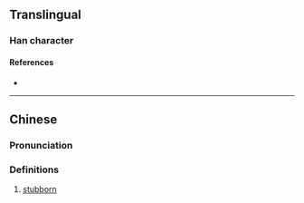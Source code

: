 {{also|强}}
{{character info}}
==Translingual==

===Han character===
{{Han char|rn=93|rad=牛|as=12|sn=16|four=|canj=NIHQ|ids=⿱强牛<small>(GK)</small>,⿱強牛<small>(T)</small>}}

====References====
* {{Han ref|kx=0704.081|hdz=31820.100|uh=729F|ud=29343}}

----

==Chinese==
{{zh-forms|alt=勥,強}}

===Pronunciation===
{{zh-pron
|m=jiàng
|m-s=
|dg=
|c=goeng6
|c-t=
|g=
|h=pfs=
|j=
|mb=
|md=
|mn=
|mn-t=
|w=
|x=
|mc=y
|oc=y
|cat=a
}}

===Definitions===
{{zh-hanzi}}

# [[stubborn]]